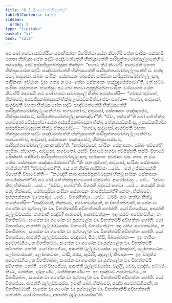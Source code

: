 ```yaml
---
title: "6.3.2 අවේභඞ්ගියවත්ථු"
tableOfContents: false
sidebar:
  order: 2
type: "tipitaka"
basket: "vi"
book: "cula"
---
```



<DynamicBreadcrumb />

<Division number="322" book="cula">

<Paragraph number="1390" book="cula">
අථ ඛෝ භගවා සාවත්ථියං යථාභිරන්තං විහරිත්වා යේන කීටාගිරි තේන චාරිකං පක්කාමි මහතා භික්ඛුසංඝේන සද්ධිං පඤ්චමත්තේහි භික්ඛුසතේහි සාරිපුත්තමෝග්ගල්ලානේහි ච. අස්සෝසුං ඛෝ අස්සජිපුනබ්බසුකා භික්ඛූ—  “භගවා කිර කීටාගිරිං ආගච්ඡති මහතා භික්ඛුසංඝේන සද්ධිං පඤ්චමත්තේහි භික්ඛුසතේහි සාරිපුත්තමෝග්ගල්ලානේහි ච. හන්ද මයං, ආවුසෝ, සබ්බං සංඝිකං සේනාසනං භාජේම. පාපිච්ඡා සාරිපුත්තමෝග්ගල්ලානා, පාපිකානං ඉච්ඡානං වසං ගතා; න මයං තේසං සේනාසනං පඤ්ඤපේස්සාමා”ති, තේ සබ්බං සංඝිකං සේනාසනං භාජේසුං.
</Paragraph>

<Paragraph number="1391" book="cula">
අථ ඛෝ භගවා අනුපුබ්බේන චාරිකං චරමානෝ යේන කීටාගිරි තදවසරි. අථ ඛෝ භගවා සම්බහුලේ භික්ඛූ ආමන්තේසි—  “ගච්ඡථ තුම්හේ, භික්ඛවේ; අස්සජිපුනබ්බසුකේ භික්ඛූ උපසඞ්කමිත්වා ඒවං වදේථ—  ‘භගවා, ආවුසෝ, ආගච්ඡති මහතා භික්ඛුසංඝේන සද්ධිං පඤ්චමත්තේහි භික්ඛුසතේහි සාරිපුත්තමෝග්ගල්ලානේහි ච. භගවතෝ ච, ආවුසෝ, සේනාසනං පඤ්ඤපේථ, භික්ඛුසංඝස්ස ච, සාරිපුත්තමෝග්ගල්ලානානඤ්චා’”ති. “ඒවං, භන්තේ”ති ඛෝ තේ භික්ඛූ භගවතෝ පටිස්සුත්වා යේන අස්සජිපුනබ්බසුකා භික්ඛූ තේනුපසඞ්කමිංසු, උපසඞ්කමිත්වා අස්සජිපුනබ්බසුකේ භික්ඛූ ඒතදවෝචුං—  “භගවා, ආවුසෝ, ආගච්ඡති මහතා භික්ඛුසංඝේන සද්ධිං පඤ්චමත්තේහි භික්ඛුසතේහි සාරිපුත්තමෝග්ගල්ලානේහි ච. භගවතෝ ච, ආවුසෝ, සේනාසනං පඤ්ඤපේථ, භික්ඛුසංඝස්ස ච, සාරිපුත්තමෝග්ගල්ලානානඤ්චා”ති. “නත්ථාවුසෝ, සංඝිකං සේනාසනං. සබ්බං අම්හේහි භාජිතං. ස්වාගතං, ආවුසෝ, භගවතෝ. යස්මිං විහාරේ භගවා ඉච්ඡිස්සති තස්මිං විහාරේ වසිස්සති. පාපිච්ඡා සාරිපුත්තමෝග්ගල්ලානා, පාපිකානං ඉච්ඡානං වසං ගතා. න මයං තේසං සේනාසනං පඤ්ඤපේස්සාමා”ති. “කිං පන තුම්හේ, ආවුසෝ, සංඝිකං සේනාසනං භාජිත්ථා”ති? “ඒවමාවුසෝ”ති.
</Paragraph>

<Paragraph number="1392" book="cula">
යේ තේ භික්ඛූ අප්පිච්ඡා …පේ…  තේ උජ්ඣායන්ති ඛිය්‍යන්ති විපාචේන්ති—  “කථඤ්හි නාම අස්සජිපුනබ්බසුකා භික්ඛූ සංඝිකං සේනාසනං භාජේස්සන්තී”ති. අථ ඛෝ තේ භික්ඛූ භගවතෝ ඒතමත්ථං ආරෝචේසුං …පේ…  “සච්චං කිර, භික්ඛවේ …පේ…  “සච්චං, භගවා”ති. විගරහි බුද්ධෝ භගවා …පේ…  කථඤ්හි නාම තේ, භික්ඛවේ, මෝඝපුරිසා සංඝිකං සේනාසනං භාජේස්සන්ති? නේතං, භික්ඛවේ, අප්පසන්නානං වා පසාදාය …පේ…  විගරහිත්වා …පේ…  ධම්මිං කථං කත්වා භික්ඛූ ආමන්තේසි—
</Paragraph>

<Paragraph number="1393" book="cula">
“පඤ්චිමානි, භික්ඛවේ, අවේභඞ්ගියානි, න විභජිතබ්බානි, සංඝේන වා ගණේන වා පුග්ගලේන වා. විභත්තානිපි අවිභත්තානි හෝන්ති. යෝ විභජේය්‍ය, ආපත්ති ථුල්ලච්චයස්ස.
</Paragraph>

<Paragraph number="1394" book="cula">
කතමානි පඤ්ච? ආරාමෝ, ආරාමවත්ථු—  ඉදං පඨමං අවේභඞ්ගියං, න විභජිතබ්බං, සංඝේන වා ගණේන වා පුග්ගලේන වා. විභත්තම්පි අවිභත්තං හෝති. යෝ විභජේය්‍ය, ආපත්ති ථුල්ලච්චයස්ස.
</Paragraph>

<Paragraph number="1395" book="cula">
විහාරෝ, විහාරවත්ථු—  ඉදං දුතියං අවේභඞ්ගියං, න විභජිතබ්බං, සංඝේන වා ගණේන වා පුග්ගලේන වා. විභත්තම්පි අවිභත්තං හෝති. යෝ විභජේය්‍ය, ආපත්ති ථුල්ලච්චයස්ස.
</Paragraph>

<Paragraph number="1396" book="cula">
මඤ්චෝ, පීඨං, භිසි, බිබ්බෝහනං—  ඉදං තතියං අවේභඞ්ගියං, න විභජිතබ්බං, සංඝේන වා ගණේන වා පුග්ගලේන වා. විභත්තම්පි අවිභත්තං හෝති. යෝ විභජේය්‍ය, ආපත්ති ථුල්ලච්චයස්ස.
</Paragraph>

<Paragraph number="1397" book="cula">
ලෝහකුම්භී, ලෝහභාණකං, ලෝහවාරකෝ, ලෝහකටාහං, වාසී, පරසු, කුඨාරී, කුදාලෝ, නිඛාදනං—  ඉදං චතුත්ථං අවේභඞ්ගියං, න විභජිතබ්බං, සංඝේන වා ගණේන වා පුග්ගලේන වා. විභත්තම්පි අවිභත්තං හෝති. යෝ විභජේය්‍ය, ආපත්ති ථුල්ලච්චයස්ස.
</Paragraph>

<Paragraph number="1398" book="cula">
වල්ලී, වේළු, මුඤ්ජං, පබ්බජං, තිණං, මත්තිකා, දාරුභණ්ඩං, මත්තිකාභණ්ඩං—  ඉදං පඤ්චමං අවේභඞ්ගියං, න විභජිතබ්බං, සංඝේන වා ගණේන වා පුග්ගලේන වා. විභත්තම්පි අවිභත්තං හෝති. යෝ විභජේය්‍ය, ආපත්ති ථුල්ලච්චයස්ස. ඉමානි ඛෝ, භික්ඛවේ, පඤ්ච අවේභඞ්ගියානි, න විභජිතබ්බානි, සංඝේන වා ගණේන වා පුග්ගලේන වා. විභත්තානිපි අවිභත්තානි හෝන්ති. යෝ විභජේය්‍ය, ආපත්ති ථුල්ලච්චයස්සා”ති.
</Paragraph>
</Division>
